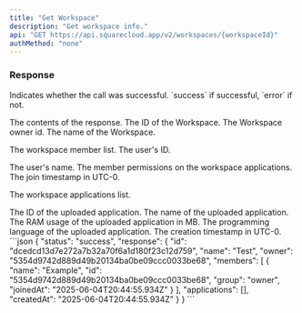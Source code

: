 ```yaml
---
title: "Get Workspace"
description: "Get workspace info."
api: "GET https://api.squarecloud.app/v2/workspaces/{workspaceId}"
authMethod: "none"
---
```



<Authorization />

### Response

<ResponseField name="status" type="string">
  Indicates whether the call was successful. `success` if successful, `error` if not.
</ResponseField>
<ResponseField name="response" type="object">

The contents of the response.
<Expandable title="Toggle object">
<ResponseField name="id" type="string">
  The ID of the Workspace.
</ResponseField>
<ResponseField name="owner" type="string">
  The Workspace owner id.
</ResponseField>
<ResponseField name="name" type="string">
  The name of the Workspace.
</ResponseField>
<ResponseField name="members" type="object">

The workspace member list.
<Expandable title="Toggle object">
<ResponseField name="id" type="string">
  The user's ID.
</ResponseField>

<ResponseField name="name" type="string">
  The user's name.
</ResponseField>
<ResponseField name="group" type="string">
  The member permissions on the workspace applications.
</ResponseField>
<ResponseField name="joinedAt" type="string">
  The join timestamp in UTC-0.
</ResponseField>

</Expandable>
</ResponseField>
<ResponseField name="applications" type="object">

The workspace applications list.
<Expandable title="Toggle object">

<ResponseField name="id" type="string">
  The ID of the uploaded application.
</ResponseField>
<ResponseField name="name" type="string">
  The name of the uploaded application.
</ResponseField>
<ResponseField name="ram" type="number">
  The RAM usage of the uploaded application in MB.
</ResponseField>
<ResponseField name="language" type="object">
  The programming language of the uploaded application.
</ResponseField>


</Expandable>
</ResponseField>
<ResponseField name="createdAt" type="string">
  The creation timestamp in UTC-0.
</ResponseField>
</Expandable>
</ResponseField>


<ResponseExample>
```json
{
  "status": "success",
  "response": {
    "id": "dcedcd13d7e272a7b32a70f6a1d180f23c12d759",
    "name": "Test",
    "owner": "5354d9742d889d49b20134ba0be09ccc0033be68",
    "members": [
      {
        "name": "Example",
        "id": "5354d9742d889d49b20134ba0be09ccc0033be68",
        "group": "owner",
        "joinedAt": "2025-06-04T20:44:55.934Z"
      }
    ],
    "applications": [],
    "createdAt": "2025-06-04T20:44:55.934Z"
  }
}
```
</ResponseExample>